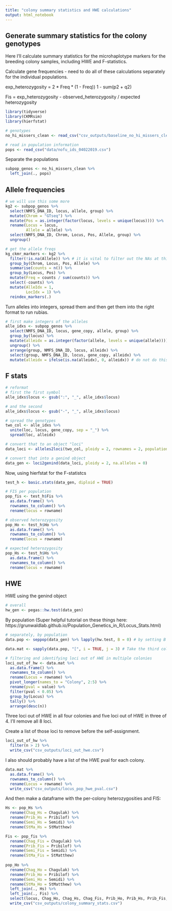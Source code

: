 ```yaml
---
title: "colony summary statistics and HWE calculations"
output: html_notebook
---
```


## Generate summary statistics for the colony genotypes

Here I'll calculate summary statistics for the microhaplotype markers for the breeding colony samples, including HWE and F-statistics.

Calculate gene frequencies - need to do all of these calculations separately for the individual populations.

exp_heterozygosity = 2 * Freq * (1 - Freq))
1 - sum(p2 + q2)

Fis = exp_heterozygosity - observed_heterozygosity / expected heterozygosity


```r
library(tidyverse)
library(CKMRsim)
library(hierfstat)

# genotypes
no_hi_missers_clean <- read_csv("csv_outputs/baseline_no_hi_missers_clean.csv")

# read in population information
pops <- read_csv("data/nofu_ids_04022019.csv")

```

Separate the populations
```r
subpop_genos <- no_hi_missers_clean %>%
  left_join(., pops)
```


## Allele frequencies

```r
# we will use this some more
kg2 <- subpop_genos %>% 
  select(NMFS_DNA_ID, locus, allele, group) %>%
  mutate(Chrom = "GTseq") %>% 
  mutate(Pos = as.integer(factor(locus, levels = unique(locus)))) %>%
  rename(Locus = locus,
         Allele = allele) %>%
  select(NMFS_DNA_ID, Chrom, Locus, Pos, Allele, group) %>%
  ungroup()

# get the allele freqs
kg_ckmr_markers <- kg2 %>%
  filter(!is.na(Allele)) %>% # it is vital to filter out the NAs at this stage
  group_by(Chrom, Locus, Pos, Allele) %>%
  summarise(counts = n()) %>%
  group_by(Locus, Pos) %>%
  mutate(Freq = counts / sum(counts)) %>%
  select(-counts) %>%
  mutate(AlleIdx = 1,
         LocIdx = 1) %>%
  reindex_markers(.)
```

Turn alleles into integers, spread them and then get them into the right format to run rubias.
```r
# first make integers of the alleles
alle_idxs <- subpop_genos %>% 
  select(NMFS_DNA_ID, locus, gene_copy, allele, group) %>%
  group_by(locus) %>%
  mutate(alleidx = as.integer(factor(allele, levels = unique(allele)))) %>%
  ungroup() %>%
  arrange(group, NMFS_DNA_ID, locus, alleidx) %>%
  select(group, NMFS_DNA_ID, locus, gene_copy, alleidx) %>%
  mutate(alleidx = ifelse(is.na(alleidx), 0, alleidx)) # do not do this for rubias - leave as NA's

```


## F stats

```r
# reformat
# first the first symbol
alle_idxs$locus <- gsub(":", "_", alle_idxs$locus)

# and the second
alle_idxs$locus <- gsub("-", "_", alle_idxs$locus)

# spread the genotypes
two_col <- alle_idxs %>%
  unite(loc, locus, gene_copy, sep = "_") %>%
  spread(loc, alleidx)

# convert that to an object "loci"
data_loci <- alleles2loci(two_col, ploidy = 2, rownames = 2, population = 1)

# convert that into a genind object
data_gen <- loci2genind(data_loci, ploidy = 2, na.alleles = 0)

```

Now, using hierfstat for the F-statistcs
```r
test_h <- basic.stats(data_gen, diploid = TRUE)

# FIS per population
pop_fis <- test_h$Fis %>%
  as.data.frame() %>%
  rownames_to_column() %>%
  rename(locus = rowname)

# observed heterozygosity
pop_Ho <- test_h$Ho %>%
  as.data.frame() %>%
  rownames_to_column() %>%
  rename(locus = rowname)

# expected heterozygosity
pop_Hs <- test_h$Hs %>%
  as.data.frame() %>%
  rownames_to_column() %>%
  rename(locus = rowname)

```



## HWE

HWE using the genind object
```r
# overall
hw_gen <- pegas::hw.test(data_gen)
```


By population
(Super helpful tutorial on these things here: https://grunwaldlab.github.io/Population_Genetics_in_R/Locus_Stats.html)
```r
# separately, by population
data.pop <- seppop(data_gen) %>% lapply(hw.test, B = 0) # by setting B = 0, we're just looking at the analytical pvalue

data.mat <- sapply(data.pop, "[", i = TRUE, j = 3) # Take the third column with all rows

# filtering and identifying loci out of HWE in multiple colonies
loci_out_of_hw <- data.mat %>%
  as.data.frame() %>%
  rownames_to_column() %>%
  rename(Locus = rowname) %>%
  pivot_longer(names_to = "Colony", 2:5) %>%
  rename(pval = value) %>%
  filter(pval < 0.05) %>%
  group_by(Locus) %>%
  tally() %>%
  arrange(desc(n))
```
Three loci out of HWE in all four colonies and five loci out of HWE in three of 4. 
I'll remove all 8 loci.

Create a list of those loci to remove before the self-assignment.
```r
loci_out_of_hw %>%
  filter(n > 2) %>%
  write_csv("csv_outputs/loci_out_hwe.csv")
```

I also should probably have a list of the HWE pval for each colony.
```r
data.mat %>%
  as.data.frame() %>%
  rownames_to_column() %>%
  rename(Locus = rowname) %>%
  write_csv("csv_outputs/locus_pop_hwe_pval.csv")
```

And then make a dataframe with the per-colony heterozygosities and FIS:
```r
Hs <- pop_Hs %>%
  rename(Chag_Hs = Chagulak) %>%
  rename(Prib_Hs = Pribilof) %>%
  rename(Semi_Hs = Semidi) %>%
  rename(StMa_Hs = StMatthew)

Fis <- pop_fis %>%
  rename(Chag_Fis = Chagulak) %>%
  rename(Prib_Fis = Pribilof) %>%
  rename(Semi_Fis = Semidi) %>%
  rename(StMa_Fis = StMatthew)
  
pop_Ho %>%
  rename(Chag_Ho = Chagulak) %>%
  rename(Prib_Ho = Pribilof) %>%
  rename(Semi_Ho = Semidi) %>%
  rename(StMa_Ho = StMatthew) %>%
  left_join(., Hs) %>%
  left_join(., Fis) %>%
  select(locus, Chag_Ho, Chag_Hs, Chag_Fis, Prib_Ho, Prib_Hs, Prib_Fis, Semi_Ho, Semi_Hs, Semi_Fis, StMa_Ho, StMa_Hs, StMa_Fis) %>%
  write_csv("csv_outputs/colony_summary_stats.csv")

```



